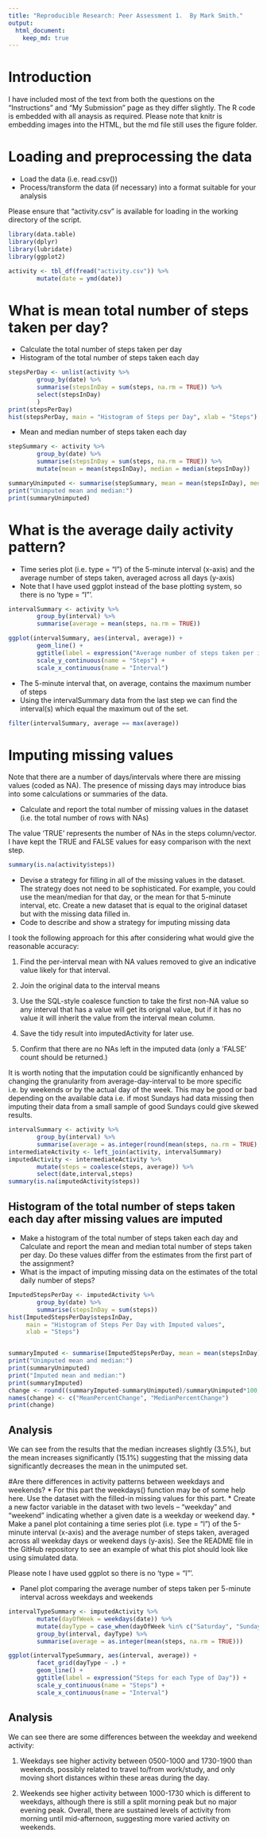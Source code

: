 ```yaml
---
title: "Reproducible Research: Peer Assessment 1.  By Mark Smith."
output: 
  html_document:
    keep_md: true
---
```


# Introduction
I have included most of the text from both the questions on the "Instructions" and "My Submission" page as they differ slightly.  The R code is embedded with all anaysis as required.  Please note that knitr is embedding images into the HTML, but the md file still uses the figure folder.

# Loading and preprocessing the data
* Load the data (i.e. read.csv())
* Process/transform the data (if necessary) into a format suitable for your analysis

Please ensure that "activity.csv" is available for loading in the working directory of the script.
```r
library(data.table)
library(dplyr)
library(lubridate)
library(ggplot2)

activity <- tbl_df(fread("activity.csv")) %>% 
        mutate(date = ymd(date))
```

# What is mean total number of steps taken per day?
* Calculate the total number of steps taken per day
* Histogram of the total number of steps taken each day
```r
stepsPerDay <- unlist(activity %>% 
        group_by(date) %>% 
        summarise(stepsInDay = sum(steps, na.rm = TRUE)) %>% 
        select(stepsInDay)
        )
print(stepsPerDay)
hist(stepsPerDay, main = "Histogram of Steps per Day", xlab = "Steps")
```

* Mean and median number of steps taken each day
```r
stepSummary <- activity %>% 
        group_by(date) %>% 
        summarise(stepsInDay = sum(steps, na.rm = TRUE)) %>%
        mutate(mean = mean(stepsInDay), median = median(stepsInDay))

summaryUnimputed <- summarise(stepSummary, mean = mean(stepsInDay), median = median(stepsInDay))
print("Unimputed mean and median:")
print(summaryUnimputed)
```

# What is the average daily activity pattern?
* Time series plot (i.e. type = "l") of the 5-minute interval (x-axis) and the average number of steps taken, averaged across all days (y-axis)
* Note that I have used ggplot instead of the base plotting system, so there is no 'type = "l"'.
```r
intervalSummary <- activity %>% 
        group_by(interval) %>% 
        summarise(average = mean(steps, na.rm = TRUE))

ggplot(intervalSummary, aes(interval, average)) + 
        geom_line() +
        ggtitle(label = expression("Average number of steps taken per interval, averaged across all days")) + 
        scale_y_continuous(name = "Steps") +
        scale_x_continuous(name = "Interval") 
```

* The 5-minute interval that, on average, contains the maximum number of steps
* Using the intervalSummary data from the last step we can find the interval(s) which equal the maximum out of the set.
```r
filter(intervalSummary, average == max(average))
```


# Imputing missing values
Note that there are a number of days/intervals where there are missing values (coded as NA). The presence of missing days may introduce bias into some calculations or summaries of the data.

* Calculate and report the total number of missing values in the dataset (i.e. the total number of rows with NAs)

The value 'TRUE' represents the number of NAs in the steps column/vector.  I have kept the TRUE and FALSE values for easy comparison with the next step.
```r
summary(is.na(activity$steps))
```

* Devise a strategy for filling in all of the missing values in the dataset. The strategy does not need to be sophisticated. For example, you could use the mean/median for that day, or the mean for that 5-minute interval, etc.  Create a new dataset that is equal to the original dataset but with the missing data filled in.
* Code to describe and show a strategy for imputing missing data

I took the following approach for this after considering what would give the reasonable accuracy:

1. Find the per-interval mean with NA values removed to give an indicative value likely for that interval.

2. Join the original data to the interval means

3. Use the SQL-style coalesce function to take the first non-NA value so any interval that has a value will get its orignal value, but if it has no value it will inherit the value from the interval mean column.

4. Save the tidy result into imputedActivity for later use.

5. Confirm that there are no NAs left in the imputed data (only a 'FALSE' count should be returned.)

It is worth noting that the imputation could be significantly enhanced by changing the granularity from average-day-interval to be more specific i.e. by weekends or by the actual day of the week.  This may be good or bad depending on the available data i.e. if most Sundays had data missing then imputing their data from a small sample of good Sundays could give skewed results.

```r
intervalSummary <- activity %>% 
        group_by(interval) %>% 
        summarise(average = as.integer(round(mean(steps, na.rm = TRUE),0)))
intermediateActivity <- left_join(activity, intervalSummary)
imputedActivity <- intermediateActivity %>% 
        mutate(steps = coalesce(steps, average)) %>%
        select(date,interval,steps)
summary(is.na(imputedActivity$steps))
```

## Histogram of the total number of steps taken each day after missing values are imputed
* Make a histogram of the total number of steps taken each day and Calculate and report the mean and median total number of steps taken per day. Do these values differ from the estimates from the first part of the assignment? 
* What is the impact of imputing missing data on the estimates of the total daily number of steps?

```r
ImputedStepsPerDay <- imputedActivity %>% 
        group_by(date) %>% 
        summarise(stepsInDay = sum(steps))
hist(ImputedStepsPerDay$stepsInDay, 
     main = "Histogram of Steps Per Day with Imputed values", 
     xlab = "Steps")


summaryImputed <- summarise(ImputedStepsPerDay, mean = mean(stepsInDay), median = median(stepsInDay))
print("Unimputed mean and median:")
print(summaryUnimputed)
print("Imputed mean and median:")
print(summaryImputed)
change <- round((summaryImputed-summaryUnimputed)/summaryUnimputed*100, 1)
names(change) <- c("MeanPercentChange", "MedianPercentChange")
print(change)
```
## Analysis
We can see from the results that the median increases slightly (3.5%), but the mean increases significantly (15.1%) suggesting that the missing data significantly decreases the mean in the unimputed set.


#Are there differences in activity patterns between weekdays and weekends?
* For this part the weekdays() function may be of some help here. Use the dataset with the filled-in missing values for this part.
* Create a new factor variable in the dataset with two levels – “weekday” and “weekend” indicating whether a given date is a weekday or weekend day.
* Make a panel plot containing a time series plot (i.e. type = "l") of the 5-minute interval (x-axis) and the average number of steps taken, averaged across all weekday days or weekend days (y-axis). See the README file in the GitHub repository to see an example of what this plot should look like using simulated data.

Please note I have used ggplot so there is no 'type = "l"'.

* Panel plot comparing the average number of steps taken per 5-minute interval across weekdays and weekends
```r
intervalTypeSummary <- imputedActivity %>% 
        mutate(dayOfWeek = weekdays(date)) %>%
        mutate(dayType = case_when(dayOfWeek %in% c("Saturday", "Sunday") ~ "Weekend", TRUE ~ "Weekday")) %>%
        group_by(interval, dayType) %>% 
        summarise(average = as.integer(mean(steps, na.rm = TRUE)))

ggplot(intervalTypeSummary, aes(interval, average)) + 
        facet_grid(dayType ~ .) +
        geom_line() +
        ggtitle(label = expression("Steps for each Type of Day")) + 
        scale_y_continuous(name = "Steps") +
        scale_x_continuous(name = "Interval")

```

## Analysis
We can see there are some differences between the weekday and weekend activity:

1. Weekdays see higher activity between 0500-1000 and 1730-1900 than weekends, possibly related to travel to/from  work/study, and only moving short distances within these areas during the day.

2. Weekends see higher activity between 1000-1730 which is different to weekdays, although there is still a split morning peak but no major evening peak.  Overall, there are sustained levels of activity from morning until mid-afternoon, suggesting more varied activity on weekends.  


